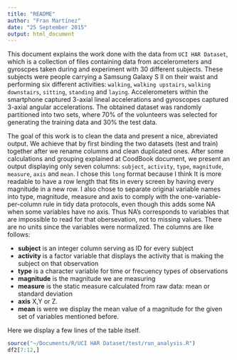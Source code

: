 ```yaml
---
title: "README"
author: "Fran Martínez"
date: "25 September 2015"
output: html_document
---
```


This document explains the work done with the data from `UCI HAR Dataset`, which is a collection of files containing data from accelerometers and gyroscpes taken during and experiment with 30 different subjects. These subjects were people carrying a Samsung Galaxy S II on their waist and performing six different activities: `walking`, `walking upstairs`, `walking downstairs`, `sitting`, `standing` and `laying`. Accelerometers within the smartphone captured 3-axial lineal accelerations and gyroscopes captured 3-axial angular accelerations. The obtained dataset was randomly partitioned into two sets, where 70% of the volunteers was selected for generating the training data and 30% the test data. 

The goal of this work is to clean the data and present a nice, abreviated output. We achieve that by first binding the two datasets (test and train) together after we rename columns and clean duplicated ones. After some calculations and grouping explained at CoodBook document, we present an output displaying only seven columns: `subject`, `activity`, `type`, `magnitude`, `measure`, `axis` and `mean`. I chose this `long` format because I think It is more readable to have a row length that fits in every screen by having every magnitude in a new row. I also chose to separate original variable names into type, magnitude, measure and axis to comply with the one-variable-per-column rule in tidy data protocols, even though this adds some NA when some variables have no axis. Thus NA's corresponds to variables that are impossible to read for that obersevation, not to missing values. There are no units since the variables were normalized. The columns are like follows: 

* **subject** is an integer column serving as ID for every subject
* **activity** is a factor variable that displays the activity that is making the subject on that observation
* **type** is a character variable for time or frecuency types of observations
* **magnitude** is the magnitude we are measuring
* **measure** is the static measure calculated from raw data: mean or standard deviation
* **axis** X,Y or Z.
* **mean** is were we display the mean value of a magnitude for the given set of variables mentioned before.

Here we display a few lines of the table itself.


```r
source("~/Documents/R/UCI HAR Dataset/test/run_analysis.R")
df2[7:12,]
```

